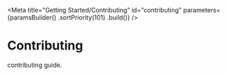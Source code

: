 
<Meta
    title="Getting Started/Contributing"
    id="contributing"
    parameters={paramsBuilder()
        .sortPriority(101)
        .build()}
/>

# Contributing

<GithubLink path="/CONTRIBUTING.md">contributing guide</GithubLink>.
